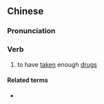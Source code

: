 {{also|上足电}}
==Chinese==
{{zh-forms|s=上足电}}

===Pronunciation===
{{zh-pron
|c=soeng5 zuk1 din6
|cat=v
}}

===Verb===
{{zh-verb}}

# {{lb|zh|Cantonese|slang}} to have [[take]]n enough [[drug]]s

====Related terms====
* {{zh-l|上電}}